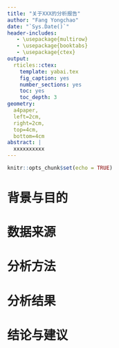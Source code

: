 ```yaml
---
title: "关于XXX的分析报告"
author: "Fang Yongchao"
date: "`Sys.Date()`"
header-includes:
   - \usepackage{multirow}
   - \usepackage{booktabs}
   - \usepackage{ctex}
output:
  rticles::ctex:
    template: yabai.tex
    fig_caption: yes
    number_sections: yes
    toc: yes
    toc_depth: 3
geometry:
  a4paper,
  left=2cm,
  right=2cm,
  top=4cm,
  bottom=4cm
abstract: |
  xxxxxxxxxx
---
```


```r
knitr::opts_chunk$set(echo = TRUE)
```

# 背景与目的

# 数据来源

# 分析方法

# 分析结果

# 结论与建议
